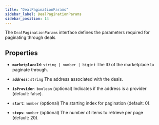 ```yaml
---
title: "DealPaginationParams"
sidebar_label: DealPaginationParams
sidebar_position: 14
---
```


The `DealPaginationParams` interface defines the parameters required for paginating through deals.

## Properties

- **`marketplaceId`**: `string | number | bigint`
The ID of the marketplace to paginate through.

- **`address`**: `string`
The address associated with the deals.

- **`isProvider`**: `boolean` (optional)
Indicates if the address is a provider (default: false).

- **`start`**: `number` (optional)
The starting index for pagination (default: 0).

- **`steps`**: `number` (optional)
The number of items to retrieve per page (default: 20).
